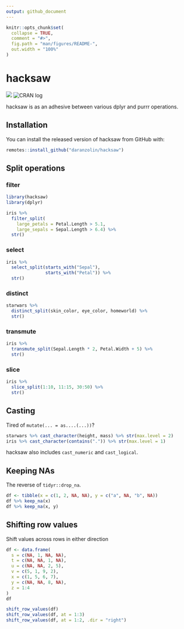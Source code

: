 ```yaml
---
output: github_document
---
```


<!-- README.md is generated from README.Rmd. Please edit that file -->

```r
knitr::opts_chunk$set(
  collapse = TRUE,
  comment = "#>",
  fig.path = "man/figures/README-",
  out.width = "100%"
)
```

# hacksaw

<!-- badges: start -->
![](https://camo.githubusercontent.com/ea6e0ff99602c3563e3dd684abf60b30edceaeef/68747470733a2f2f696d672e736869656c64732e696f2f62616467652f6c6966656379636c652d6578706572696d656e74616c2d6f72616e67652e737667)
![CRAN log](http://www.r-pkg.org/badges/version/hacksaw)
<!-- badges: end -->

hacksaw is as an adhesive between various dplyr and purrr operations.

## Installation

You can install the released version of hacksaw from GitHub with:

``` r
remotes::install_github("daranzolin/hacksaw")
```

## Split operations

### filter

```r
library(hacksaw)
library(dplyr)

iris %>% 
  filter_split(
    large_petals = Petal.Length > 5.1,
    large_sepals = Sepal.Length > 6.4) %>% 
  str()
```

### select

```r
iris %>% 
  select_split(starts_with("Sepal"),
               starts_with("Petal")) %>% 
  str()
```

### distinct

```r
starwars %>% 
  distinct_split(skin_color, eye_color, homeworld) %>% 
  str()
```

### transmute 

```r
iris %>% 
  transmute_split(Sepal.Length * 2, Petal.Width + 5) %>% 
  str()
```


### slice

```r
iris %>% 
  slice_split(1:10, 11:15, 30:50) %>% 
  str()
```


## Casting

Tired of `mutate(... = as....(...))`? 

```r
starwars %>% cast_character(height, mass) %>% str(max.level = 2) 
iris %>% cast_character(contains(".")) %>% str(max.level = 1)
```

hacksaw also includes `cast_numeric` and `cast_logical`.

## Keeping NAs

The reverse of `tidyr::drop_na`.

```r
df <- tibble(x = c(1, 2, NA, NA), y = c("a", NA, "b", NA))
df %>% keep_na(x)
df %>% keep_na(x, y)
```

## Shifting row values

Shift values across rows in either direction

```r
df <- data.frame(
  s = c(NA, 1, NA, NA),
  t = c(NA, NA, 1, NA),
  u = c(NA, NA, 2, 5),
  v = c(5, 1, 9, 2),
  x = c(1, 5, 6, 7),
  y = c(NA, NA, 8, NA),
  z = 1:4
)
df

shift_row_values(df)
shift_row_values(df, at = 1:3)
shift_row_values(df, at = 1:2, .dir = "right")

```

